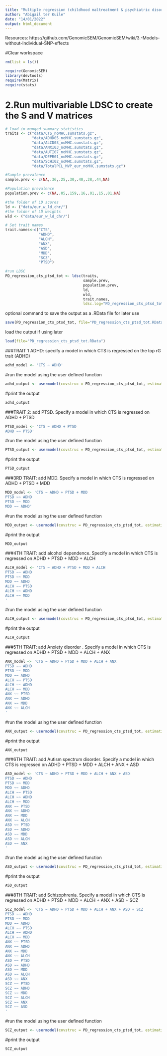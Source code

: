 ```yaml
---
title: "Multiple regression (childhood maltreatment & psychiatric disorders)"
author: "Abigail ter Kuile"
date: "14/01/2022"
output: html_document
---
```


Resources: https://github.com/GenomicSEM/GenomicSEM/wiki/3.-Models-without-Individual-SNP-effects

#Clear workspace
```r
rm(list = ls())
```

```r
require(GenomicSEM)
library(devtools)
require(Matrix)
require(stats)
```


# 2.Run multivariable LDSC to create the S and V matrices
```r
# load in munged summary statistics
traits <- c("data/CTS_noMHC.sumstats.gz",
            "data/ADHD05_noMHC.sumstats.gz",
            "data/ALCD03_noMHC.sumstats.gz",
            "data/ANXI03_noMHC.sumstats.gz",
            "data/AUTI07_noMHC.sumstats.gz",
            "data/DEPR01_noMHC.sumstats.gz",
            "data/SCHI02_noMHC.sumstats.gz",
            "data/TotalPCL_MVP_eur_noMHC.sumstats.gz")

#Sample prevalence
sample.prev <- c(NA,.36,.25,.30,.40,.28,.44,NA)

#Population prevalence
population.prev <- c(NA,.05,.159,.16,.01,.15,.01,NA)

#the folder of LD scores
ld <- ("data/eur_w_ld_chr/")
#the folder of LD weights
wld <- ("data/eur_w_ld_chr/")

# Set trait names
trait.names<-c("CTS",
               "ADHD",
               "ALCH",
               "ANX",
               "ASD",
               "MDD",
               "SCZ",
               "PTSD")

#run LDSC
PD_regression_cts_ptsd_tot <- ldsc(traits,
                                   sample.prev,
                                   population.prev,
                                   ld,
                                   wld,
                                   trait.names,
                                   ldsc.log="PD_regression_cts_ptsd_tot")
```

optional command to save the output as a .RData file for later use
```r
save(PD_regression_cts_ptsd_tot, file="PD_regression_cts_ptsd_tot.RData")
```

load the output if using later
```r
load(file="PD_regression_cts_ptsd_tot.RData")
```

###TRAIT 1 ADHD: specify a model in which CTS is regressed on the top rG trait (ADHD)
```r
adhd_model <- 'CTS ~ ADHD'
```

#run the model using the user defined function
```r
adhd_output <- usermodel(covstruc = PD_regression_cts_ptsd_tot, estimation = "DWLS", model = adhd_model, CFIcalc = TRUE, std.lv = FALSE, imp_cov = FALSE)
```

#print the output
```r
adhd_output
```

###TRAIT 2: add PTSD. Specify a model in which CTS is regressed on ADHD + PTSD
```r
PTSD_model <- 'CTS ~ ADHD + PTSD
ADHD ~~ PTSD'
```

#run the model using the user defined function
```r
PTSD_output <- usermodel(covstruc = PD_regression_cts_ptsd_tot, estimation = "DWLS", model = PTSD_model, CFIcalc = TRUE, std.lv = FALSE, imp_cov = FALSE)
```

#print the output
```r
PTSD_output
```

###3RD TRAIT: add MDD. Specify a model in which CTS is regressed on ADHD + PTSD + MDD
```r
MDD_model <- 'CTS ~ ADHD + PTSD + MDD
PTSD ~~ ADHD
PTSD ~~ MDD
MDD ~~ ADHD'
```

#run the model using the user defined function
```r
MDD_output <- usermodel(covstruc = PD_regression_cts_ptsd_tot, estimation = "DWLS", model = MDD_model, CFIcalc = TRUE, std.lv = FALSE, imp_cov = FALSE)
```

#print the output
```r
MDD_output
```

###4TH TRAIT: add alcohol dependence. Specify a model in which CTS is regressed on ADHD + PTSD + MDD + ALCH
```r
ALCH_model <- 'CTS ~ ADHD + PTSD + MDD + ALCH
PTSD ~~ ADHD
PTSD ~~ MDD
MDD ~~ ADHD
ALCH ~~ PTSD
ALCH ~~ ADHD
ALCH ~~ MDD
'
```

#run the model using the user defined function
```r
ALCH_output <- usermodel(covstruc = PD_regression_cts_ptsd_tot, estimation = "DWLS", model = ALCH_model, CFIcalc = TRUE, std.lv = FALSE, imp_cov = FALSE)
```

#print the output 
```r
ALCH_output
```

###5TH TRAIT: add Anxiety disorder . Specify a model in which CTS is regressed on ADHD + PTSD + MDD + ALCH + ANX
```r
ANX_model <- 'CTS ~ ADHD + PTSD + MDD + ALCH + ANX
PTSD ~~ ADHD
PTSD ~~ MDD
MDD ~~ ADHD
ALCH ~~ PTSD
ALCH ~~ ADHD
ALCH ~~ MDD
ANX ~~ PTSD
ANX ~~ ADHD
ANX ~~ MDD
ANX ~~ ALCH
'
```

#run the model using the user defined function
```r
ANX_output <- usermodel(covstruc = PD_regression_cts_ptsd_tot, estimation = "DWLS", model = ANX_model, CFIcalc = TRUE, std.lv = FALSE, imp_cov = FALSE)
```

#print the output 
```r
ANX_output
```

###6TH TRAIT: add Autism spectrum disorder. Specify a model in which CTS is regressed on ADHD + PTSD + MDD + ALCH + ANX + ASD
```r
ASD_model <- 'CTS ~ ADHD + PTSD + MDD + ALCH + ANX + ASD
PTSD ~~ ADHD
PTSD ~~ MDD
MDD ~~ ADHD
ALCH ~~ PTSD
ALCH ~~ ADHD
ALCH ~~ MDD
ANX ~~ PTSD
ANX ~~ ADHD
ANX ~~ MDD
ANX ~~ ALCH
ASD ~~ PTSD
ASD ~~ ADHD
ASD ~~ MDD
ASD ~~ ALCH
ASD ~~ ANX
'
```

#run the model using the user defined function
```r
ASD_output <- usermodel(covstruc = PD_regression_cts_ptsd_tot, estimation = "DWLS", model = ASD_model, CFIcalc = TRUE, std.lv = FALSE, imp_cov = FALSE)
```

#print the output 
```r
ASD_output
```

###8TH TRAIT: add Schizophrenia. Specify a model in which CTS is regressed on ADHD + PTSD + MDD + ALCH + ANX + ASD + SCZ
```r
SCZ_model <- 'CTS ~ ADHD + PTSD + MDD + ALCH + ANX + ASD + SCZ
PTSD ~~ ADHD
PTSD ~~ MDD
MDD ~~ ADHD
ALCH ~~ PTSD
ALCH ~~ ADHD
ALCH ~~ MDD
ANX ~~ PTSD
ANX ~~ ADHD
ANX ~~ MDD
ANX ~~ ALCH
ASD ~~ PTSD
ASD ~~ ADHD
ASD ~~ MDD
ASD ~~ ALCH
ASD ~~ ANX
SCZ ~~ PTSD
SCZ ~~ ADHD
SCZ ~~ MDD
SCZ ~~ ALCH
SCZ ~~ ANX
SCZ ~~ ASD
'
```

#run the model using the user defined function
```r
SCZ_output <- usermodel(covstruc = PD_regression_cts_ptsd_tot, estimation = "DWLS", model = SCZ_model, CFIcalc = TRUE, std.lv = FALSE, imp_cov = FALSE)
```

#print the output 
```r
SCZ_output
```

